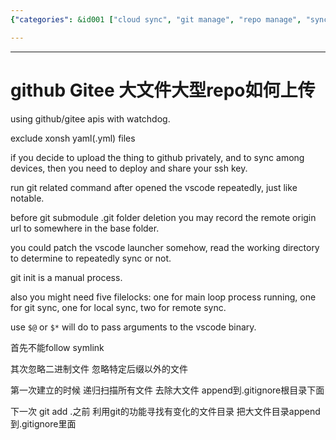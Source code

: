 ```yaml
---
{"categories": &id001 ["cloud sync", "git manage", "repo manage", "sync", "system manage"], "category": "API", "date": "2022-07-16 10:40:40", "description": "This guide provides a detailed explanation on how to upload large repositories to GitHub or Gitee, while excluding specific file types like Xonsh and YAML. The guide also covers the process of deploying SSH keys for enhanced security, automating sync processes using Visual Studio Code, and utilizing file locks for various tasks to ensure data integrity.", "tags": *id001, "title": "github Gitee 大文件大型repo如何上传"}

---
```


------

# github Gitee 大文件大型repo如何上传

using github/gitee apis with watchdog.

exclude xonsh yaml(.yml) files

if you decide to upload the thing to github privately, and to sync among devices, then you need to deploy and share your ssh key.

run git related command after opened the vscode repeatedly, just like notable.

before git submodule .git folder deletion you may record the remote origin url to somewhere in the base folder.

you could patch the vscode launcher somehow, read the working directory to determine to repeatedly sync or not.

git init is a manual process.

also you might need five filelocks: one for main loop process running,  one for git sync, one for local sync, two for remote sync.

use `$@` or `$*` will do to pass arguments to the vscode binary.

首先不能follow symlink

其次忽略二进制文件 忽略特定后缀以外的文件

第一次建立的时候 递归扫描所有文件 去除大文件 append到.gitignore根目录下面

下一次 git add .之前 利用git的功能寻找有变化的文件目录 把大文件目录append到.gitignore里面

